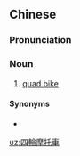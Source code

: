 {{also|四轮摩托车}}
==Chinese==
{{zh-forms|s=四轮摩托车|type=23}}

===Pronunciation===
{{zh-pron
|m=sìlún mótuōchē
|c=sei3 leon4 mo1 tok3 ce1
|cat=n
}}

===Noun===
{{zh-noun}}

# [[quad bike]]

====Synonyms====
* {{zh-l|沙灘車}}

{{zh-cat|Vehicles}}

[[uz:四輪摩托車]]